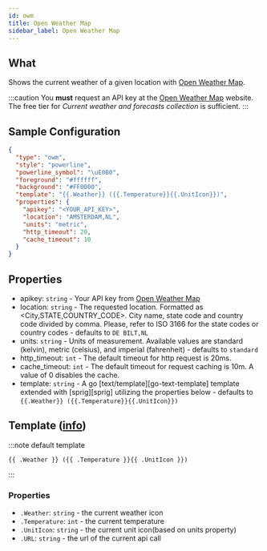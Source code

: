 ```yaml
---
id: owm
title: Open Weather Map
sidebar_label: Open Weather Map
---
```


## What

Shows the current weather of a given location with [Open Weather Map][owm].

:::caution
You **must** request an API key at the [Open Weather Map][owm-price] website.
The free tier for *Current weather and forecasts collection* is sufficient.
:::

## Sample Configuration

```json
{
  "type": "owm",
  "style": "powerline",
  "powerline_symbol": "\uE0B0",
  "foreground": "#ffffff",
  "background": "#FF0000",
  "template": "{{.Weather}} ({{.Temperature}}{{.UnitIcon}})",
  "properties": {
    "apikey": "<YOUR_API_KEY>",
    "location": "AMSTERDAM,NL",
    "units": "metric",
    "http_timeout": 20,
    "cache_timeout": 10
  }
}
```

## Properties

- apikey: `string` - Your API key from [Open Weather Map][owm]
- location: `string` - The requested location.
                        Formatted as <City,STATE,COUNTRY_CODE>. City name, state code and country code divided by comma.
                        Please, refer to ISO 3166 for the state codes or country codes - defaults to `DE BILT,NL`
- units: `string` - Units of measurement.
                    Available values are standard (kelvin), metric (celsius), and imperial (fahrenheit) - defaults to `standard`
- http_timeout: `int` - The default timeout for http request is 20ms.
- cache_timeout: `int` - The default timeout for request caching is 10m. A value of 0 disables the cache.
- template: `string` - A go [text/template][go-text-template] template extended with [sprig][sprig] utilizing the
properties below - defaults to `{{.Weather}} ({{.Temperature}}{{.UnitIcon}})`

## Template ([info][templates])

:::note default template

``` template
{{ .Weather }} ({{ .Temperature }}{{ .UnitIcon }})
```

:::

### Properties

- `.Weather`: `string` - the current weather icon
- `.Temperature`: `int` - the current temperature
- `.UnitIcon`: `string` - the current unit icon(based on units property)
- `.URL`: `string` - the url of the current api call

[templates]: /docs/configuration/templates
[owm]: https://openweathermap.org
[owm-price]: https://openweathermap.org/price
